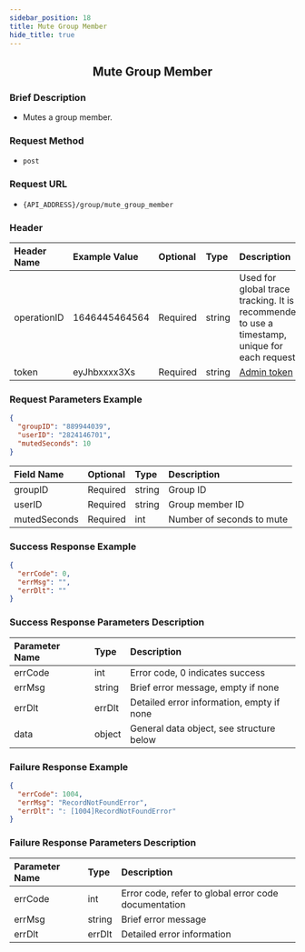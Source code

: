 ```yaml
---
sidebar_position: 18
title: Mute Group Member
hide_title: true
---
```


<center>

## Mute Group Member

</center>

### Brief Description
- Mutes a group member.

### Request Method
- `post`

### Request URL
- `{API_ADDRESS}/group/mute_group_member`


### Header
| Header Name | Example Value    | Optional | Type   | Description                                                                 |
|:------------|:-----------------|:---------|:-------|:---------------------------------------------------------------------------|
| operationID | 1646445464564    | Required | string | Used for global trace tracking. It is recommended to use a timestamp, unique for each request |
| token       | eyJhbxxxx3Xs     | Required | string | [Admin token](docs/restapi/apis/authenticationManagement/getAdminToken.mdx) |

### Request Parameters Example

```json
{
  "groupID": "889944039",
  "userID": "2824146701",
  "mutedSeconds": 10
}
```

| Field Name    | Optional | Type   | Description                 |
|:--------------|:---------|:-------|:----------------------------|
| groupID       | Required | string | Group ID                    |
| userID        | Required | string | Group member ID             |
| mutedSeconds  | Required | int    | Number of seconds to mute   |

### Success Response Example

```json
{
  "errCode": 0,
  "errMsg": "",
  "errDlt": ""
}
```

### Success Response Parameters Description

| Parameter Name | Type   | Description                                |
|:---------------|:-------|:-------------------------------------------|
| errCode        | int    | Error code, 0 indicates success            |
| errMsg         | string | Brief error message, empty if none         |
| errDlt         | errDlt | Detailed error information, empty if none  |
| data           | object | General data object, see structure below   |

### Failure Response Example

```json
{
  "errCode": 1004,
  "errMsg": "RecordNotFoundError",
  "errDlt": ": [1004]RecordNotFoundError"
}
```

### Failure Response Parameters Description

| Parameter Name | Type   | Description                                      |
|:---------------|:-------|:-------------------------------------------------|
| errCode        | int    | Error code, refer to global error code documentation |
| errMsg         | string | Brief error message                              |
| errDlt         | errDlt | Detailed error information                       |
